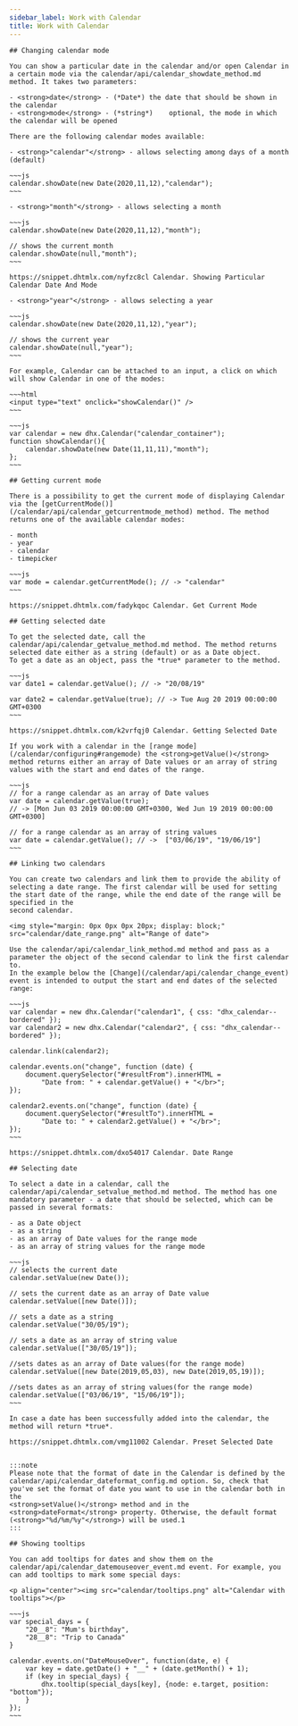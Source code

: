 ```yaml
---
sidebar_label: Work with Calendar
title: Work with Calendar
---
```



          
```todo
## Changing calendar mode

You can show a particular date in the calendar and/or open Calendar in a certain mode via the calendar/api/calendar_showdate_method.md method. It takes two parameters:

- <strong>date</strong> - (*Date*) the date that should be shown in the calendar
- <strong>mode</strong> - (*string*)	optional, the mode in which the calendar will be opened

There are the following calendar modes available:

- <strong>"calendar"</strong> - allows selecting among days of a month (default)

~~~js
calendar.showDate(new Date(2020,11,12),"calendar");
~~~

- <strong>"month"</strong> - allows selecting a month

~~~js
calendar.showDate(new Date(2020,11,12),"month");

// shows the current month
calendar.showDate(null,"month");
~~~

https://snippet.dhtmlx.com/nyfzc8cl	Calendar. Showing Particular Calendar Date And Mode

- <strong>"year"</strong> - allows selecting a year

~~~js
calendar.showDate(new Date(2020,11,12),"year");

// shows the current year
calendar.showDate(null,"year");
~~~

For example, Calendar can be attached to an input, a click on which will show Calendar in one of the modes:

~~~html
<input type="text" onclick="showCalendar()" />
~~~

~~~js
var calendar = new dhx.Calendar("calendar_container");
function showCalendar(){
	calendar.showDate(new Date(11,11,11),"month");
};
~~~

## Getting current mode

There is a possibility to get the current mode of displaying Calendar via the [getCurrentMode()](/calendar/api/calendar_getcurrentmode_method) method. The method returns one of the available calendar modes:

- month
- year
- calendar
- timepicker

~~~js
var mode = calendar.getCurrentMode(); // -> "calendar"
~~~

https://snippet.dhtmlx.com/fadykqoc	Calendar. Get Current Mode

## Getting selected date

To get the selected date, call the calendar/api/calendar_getvalue_method.md method. The method returns selected date either as a string (default) or as a Date object. 
To get a date as an object, pass the *true* parameter to the method.

~~~js
var date1 = calendar.getValue(); // -> "20/08/19"

var date2 = calendar.getValue(true); // -> Tue Aug 20 2019 00:00:00 GMT+0300 
~~~

https://snippet.dhtmlx.com/k2vrfqj0	Calendar. Getting Selected Date

If you work with a calendar in the [range mode](/calendar/configuring#rangemode) the <strong>getValue()</strong> method returns either an array of Date values or an array of string values with the start and end dates of the range.

~~~js
// for a range calendar as an array of Date values 
var date = calendar.getValue(true); 
// -> [Mon Jun 03 2019 00:00:00 GMT+0300, Wed Jun 19 2019 00:00:00 GMT+0300]

// for a range calendar as an array of string values 
var date = calendar.getValue(); // ->  ["03/06/19", "19/06/19"]
~~~

## Linking two calendars

You can create two calendars and link them to provide the ability of selecting a date range. The first calendar will be used for setting the start date of the range, while the end date of the range will be specified in the
second calendar. 

<img style="margin: 0px 0px 0px 20px; display: block;" src="calendar/date_range.png" alt="Range of date">

Use the calendar/api/calendar_link_method.md method and pass as a parameter the object of the second calendar to link the first calendar to.
In the example below the [Change](/calendar/api/calendar_change_event) event is intended to output the start and end dates of the selected range:

~~~js
var calendar = new dhx.Calendar("calendar1", { css: "dhx_calendar--bordered" });
var calendar2 = new dhx.Calendar("calendar2", { css: "dhx_calendar--bordered" });

calendar.link(calendar2);

calendar.events.on("change", function (date) {
	document.querySelector("#resultFrom").innerHTML = 
    	"Date from: " + calendar.getValue() + "</br>";
});

calendar2.events.on("change", function (date) {
	document.querySelector("#resultTo").innerHTML = 
    	"Date to: " + calendar2.getValue() + "</br>";
});
~~~

https://snippet.dhtmlx.com/dxo54017	Calendar. Date Range

## Selecting date 

To select a date in a calendar, call the calendar/api/calendar_setvalue_method.md method. The method has one mandatory parameter - a date that should be selected, which can be passed in several formats:

- as a Date object
- as a string
- as an array of Date values for the range mode
- as an array of string values for the range mode

~~~js
// selects the current date
calendar.setValue(new Date());

// sets the current date as an array of Date value
calendar.setValue([new Date()]);
 
// sets a date as a string
calendar.setValue("30/05/19");

// sets a date as an array of string value
calendar.setValue(["30/05/19"]);

//sets dates as an array of Date values(for the range mode)
calendar.setValue([new Date(2019,05,03), new Date(2019,05,19)]);

//sets dates as an array of string values(for the range mode)
calendar.setValue(["03/06/19", "15/06/19"]);
~~~

In case a date has been successfully added into the calendar, the method will return *true*.

https://snippet.dhtmlx.com/vmg11002	Calendar. Preset Selected Date


:::note
Please note that the format of date in the Calendar is defined by the calendar/api/calendar_dateformat_config.md option. So, check that you've set the format of date you want to use in the calendar both in the
<strong>setValue()</strong> method and in the <strong>dateFormat</strong> property. Otherwise, the default format (<strong>"%d/%m/%y"</strong>) will be used.1
:::

## Showing tooltips

You can add tooltips for dates and show them on the calendar/api/calendar_datemouseover_event.md event. For example, you can add tooltips to mark some special days:

<p align="center"><img src="calendar/tooltips.png" alt="Calendar with tooltips"></p>   

~~~js
var special_days = {
	"20__8": "Mum's birthday",
	"28__8": "Trip to Canada"
}

calendar.events.on("DateMouseOver", function(date, e) {
	var key = date.getDate() + "__" + (date.getMonth() + 1);
	if (key in special_days) {
		dhx.tooltip(special_days[key], {node: e.target, position: "bottom"});
	}
});
~~~

```



